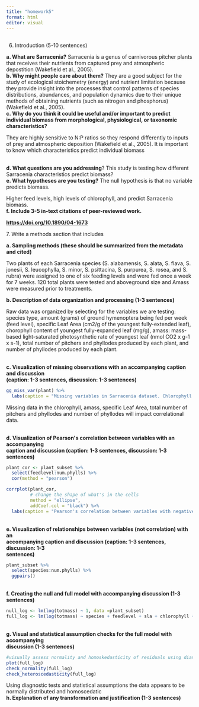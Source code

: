 ```yaml
---
title: "homework5"
format: html
editor: visual
---
```


## 

6.  Introduction (5-10 sentences)

**a. What are Sarracenia?** Sarracenia is a genus of carnivorous pitcher plants that receives their nutrients from captured prey and atmospheric depostition (Wakefield et al., 2005). **\
b. Why might people care about them?** They are a good subject for the study of ecological stoichemetry (energy) and nutrient limitation because they provide insight into the processes that control patterns of species distributions, abundances, and population dynamics due to their unique methods of obtaining nutrients (such as nitrogen and phosphorus) (Wakefield et al., 2005). **\
c. Why do you think it could be useful and/or important to predict individual biomass from morphological, physiological, or taxonomic characteristics?**

They are highly sensitive to N:P ratios so they respond differently to inputs of prey and atmospheric deposition (Wakefield et al., 2005). It is important to know which characteristics predict individual biomass

\
**d. What questions are you addressing**? This study is testing how different Sarracenia characteristics predict biomass? \
**e. What hypotheses are you testing?** The null hypothesis is that no variable predicts biomass.

Higher feed levels, high levels of chlorophyll, and predict Sarracenia biomass. **\
f. Include 3-5 in-text citations of peer-reviewed work.**

[**https://doi.org/10.1890/04-1673**](https://doi.org/10.1890/04-1673)

7\. Write a methods section that includes

**a. Sampling methods (these should be summarized from the metadata and cited)**

Two plants of each Sarracenia species (S. alabamensis, S. alata, S. flava, S. jonesii, S. leucophylla, S. minor, S. psittacina, S. purpurea, S. rosea, and S. rubra) were assigned to one of six feeding levels and were fed once a week for 7 weeks. 120 total plants were tested and aboveground size and Amass were measured prior to treatments.

**b. Description of data organization and processing (1-3 sentences)**

Raw data was organized by selecting for the variables we are testing: species type, amount (grams) of ground hymenoptera being fed per week (feed level), specific Leaf Area (cm2/g of the youngest fully-extended leaf), chorophyll content of youngest fully-expanded leaf (mg/g), amass: mass-based light-saturated photosynthetic rate of youngest leaf (nmol CO2 x g-1 x s-1), total number of pitchers and phyllodes produced by each plant, and number of phyllodes produced by each plant.

\
**c. Visualization of missing observations with an accompanying caption and discussion\
(caption: 1-3 sentences, discussion: 1-3 sentences)**

```r
gg_miss_var(plant) %>% 
  labs(caption = "Missing variables in Sarracenia dataset. Chlorophyll and Amass are missing 14 observations, specific Leaf Area is missing 10, and total of number of pitches and phyllodes and number of phyllodes are missing 2. Total mass, species, and feed level are not missing anydata") 
```

Missing data in the chlorophyll, amass, specific Leaf Area, total number of pitchers and phyllodes and number of phyllodes will impact correlational data.

\
**d. Visualization of Pearson\'s correlation between variables with an accompanying\
caption and discussion (caption: 1-3 sentences, discussion: 1-3 sentences)**

```r
plant_cor <- plant_subset %>% 
  select(feedlevel:num.phylls) %>% 
  cor(method = "pearson")
```

```r
corrplot(plant_cor,
         # change the shape of what's in the cells
         method = "ellipse",
         addCoef.col = "black") %>% 
  labs(caption = "Pearson's correlation between variables with negative numbers indicating a negative correlation and postive numbers indicating a positive correlation")
```

\
**e. Visualization of relationships between variables (not correlation) with an\
accompanying caption and discussion (caption: 1-3 sentences, discussion: 1-3\
sentences)**

```r
plant_subset %>% 
  select(species:num.phylls) %>% 
  ggpairs()
```

\
**f. Creating the null and full model with accompanying discussion (1-3 sentences)**

```r
null_log <- lm(log(totmass) ~ 1, data =plant_subset)
full_log <- lm(log(totmass) ~ species + feedlevel + sla + chlorophyll + amass + num.lvs + num.phylls, data = plant_subset)
```

**\
g. Visual and statistical assumption checks for the full model with accompanying\
discussion (1-3 sentences)**

```r
#visually assess normality and homoskedasticity of residuals using diangostic plots for the full model: 
plot(full_log)
check_normality(full_log)
check_heteroscedasticity(full_log)
```

Using diagnostic tests and statistical assumptions the data appears to be normally distributed and homoscedatic **\
h. Explanation of any transformation and justification (1-3 sentences)**

```r

```
